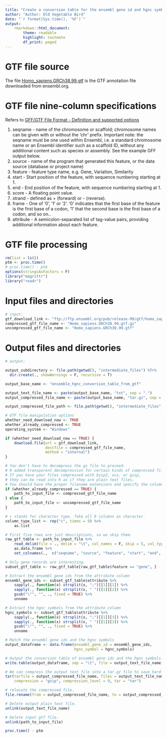 ```yaml
---
title: "Create a conversion table for the ensembl gene id and hgnc symbol"
author: "Author: Old Vegetable Bird"
date: "`r format(Sys.time(), '%F')`"
output:
    rmarkdown::html_document:
        theme: readable
        highlight: textmate
        df_print: paged
---
```


# GTF file source

The file [Homo_sapiens.GRCh38.99.gtf](ftp://ftp.ensembl.org/pub/release-99/gtf/homo_sapiens/Homo_sapiens.GRCh38.99.gtf.gz) is the GTF annotation file downloaded from ensembl.org.

# GTF file nine-column specifications
Refers to [GFF/GTF File Format - Definition and supported options](https://uswest.ensembl.org/info/website/upload/gff.html)

1. seqname - name of the chromosome or scaffold; chromosome names can be given with or without the 'chr' prefix. Important note: the seqname must be one used within Ensembl, i.e. a standard chromosome name or an Ensembl identifier such as a scaffold ID, without any additional content such as species or assembly. See the example GFF output below.
2. source - name of the program that generated this feature, or the data source (database or project name)
3. feature - feature type name, e.g. Gene, Variation, Similarity
4. start - Start position of the feature, with sequence numbering starting at 1.
5. end - End position of the feature, with sequence numbering starting at 1.
6. score - A floating point value.
7. strand - defined as + (forward) or - (reverse).
8. frame - One of '0', '1' or '2'. '0' indicates that the first base of the feature is the first base of a codon, '1' that the second base is the first base of a codon, and so on..
9. attribute - A semicolon-separated list of tag-value pairs, providing additional information about each feature.

# GTF file processing

```r
rm(list = ls())
ptm <- proc.time()
# proc.time() - ptm
options(stringsAsFactors = F)
library("magrittr")
library("readr")
```

# Input files and directories

```r
# input:
gtf_download_link <- "ftp://ftp.ensembl.org/pub/release-99/gtf/homo_sapiens/Homo_sapiens.GRCh38.99.gtf.gz"
compressed_gtf_file_name <- "Homo_sapiens.GRCh38.99.gtf.gz"
uncompressed_gtf_file_name <- "Homo_sapiens.GRCh38.99.gtf"
```

# Output files and directories

```r
# output:

output_subdirectory <- file.path(getwd(), "intermediate_files") %T>%
  dir.create(., showWarnings = F, recursive = T)

output_base_name <- "ensemble_hgnc_conversion_table_from_gtf"

output_text_file_name <- paste(output_base_name, "txt", sep = ".")
output_compressed_file_name <- paste(output_base_name, "tar.gz", sep = ".")

output_compressed_file_path <- file.path(getwd(), "intermediate_files", output_compressed_file_name)


```

```r

# GTF file manipulation options
whether_need_download_now <- TRUE
whether_already_compressed <- TRUE
operating_system <- "Windows"

if (whether_need_download_now == TRUE) {
    download.file(url = gtf_download_link,
                  destfile = compressed_gtf_file_name,
                  method = "internal")
}

# You don't have to decompress the gz file to proceed.
# R added transparent decompression for certain kinds of compressed files in the latest version (2.10).
# If you have your files compressed with bzip2, xvz, or gzip,
# they can be read into R as if they are plain text files.
# You should have the proper filename extensions and specify the column types or classes.
if (whether_already_compressed == TRUE) {
    path_to_input_file <- compressed_gtf_file_name
} else {
    path_to_input_file <- uncompressed_gtf_file_name
}

# c stands for character type. Take all 9 columns as character.
column_type_list <- rep("c", times = 9) %>%
    as.list

# First five rows are just descriptions, so we skip them.
raw_gtf_table <- path_to_input_file %>%
    read_delim(file = ., delim = "\t", col_names = F, skip = 5, col_types = column_type_list) %>%
    as.data.frame %>%
    set_colnames(.,  c("seqname", "source", "feature", "start", "end", "score", "strand", "frame", "attribute"))
```


```r
# Only gene records are interesting.
subset_gtf_table <- raw_gtf_table[raw_gtf_table$feature == "gene", ]

# Extract the ensembl gene ids from the attribute column
ensembl_gene_ids <- subset_gtf_table$attribute %>%
    sapply(., function(x) strsplit(x, ";")[[1]][1]) %>%
    sapply(., function(x) strsplit(x, " ")[[1]][2]) %>%
    gsub("\"", "", ., fixed = TRUE) %>%
    unname

# Extract the hgnc symbols from the attribute column
hgnc_symbols <- subset_gtf_table$attribute %>%
    sapply(., function(x) strsplit(x, ";")[[1]][3]) %>%
    sapply(., function(x) strsplit(x, " ")[[1]][3]) %>%
    gsub("\"", "", ., fixed = TRUE) %>%
    unname

# Match the ensembl gene ids and the hgnc symbols
output_dataframe <- data.frame(ensembl_gene_id = ensembl_gene_ids,
                               hgnc_symbol = hgnc_symbols)
```


```r
# Output the conversion table of ensembl gene ids and the hgnc symbols.
write.table(output_dataframe, sep = "\t", file = output_text_file_name, quote = F, row.names = F)

# We can compress the output text file into a tar.gz file to save hard disk space.
tar(tarfile = output_compressed_file_name, files = output_text_file_name,
    compression = "gzip", compression_level = 9, tar = "tar")
```


```r
# relocate the compressed file.
file.rename(from = output_compressed_file_name, to = output_compressed_file_path)

# Delete output plain text file. 
unlink(output_text_file_name)

# Delete input gtf file.
unlink(path_to_input_file)

proc.time() - ptm
```

